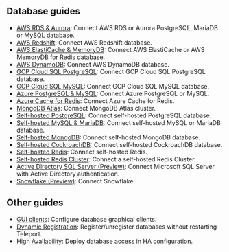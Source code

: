 ## Database guides

- [AWS RDS & Aurora](../../database-access/guides/rds.mdx): Connect AWS RDS or Aurora PostgreSQL, MariaDB or MySQL database.
- [AWS Redshift](../../database-access/guides/postgres-redshift.mdx): Connect AWS Redshift database.
- [AWS ElastiCache & MemoryDB](../../database-access/guides/redis-aws.mdx): Connect AWS ElastiCache or AWS MemoryDB for Redis database.
- [AWS DynamoDB](../../database-access/guides/dynamodb.mdx): Connect AWS DynamoDB database.
- [GCP Cloud SQL PostgreSQL](../../database-access/guides/postgres-cloudsql.mdx): Connect GCP Cloud SQL PostgreSQL database.
- [GCP Cloud SQL MySQL](../../database-access/guides/mysql-cloudsql.mdx): Connect GCP Cloud SQL MySQL database.
- [Azure PostgreSQL & MySQL](../../database-access/guides/azure-postgres-mysql.mdx): Connect Azure PostgreSQL or MySQL.
- [Azure Cache for Redis](../../database-access/guides/azure-redis.mdx): Connect Azure Cache for Redis.
- [MongoDB Atlas](../../database-access/guides/mongodb-atlas.mdx): Connect MongoDB Atlas cluster.
- [Self-hosted PostgreSQL](../../database-access/guides/postgres-self-hosted.mdx): Connect self-hosted PostgreSQL database.
- [Self-hosted MySQL & MariaDB](../../database-access/guides/mysql-self-hosted.mdx): Connect self-hosted MySQL or MariaDB database.
- [Self-hosted MongoDB](../../database-access/guides/mongodb-self-hosted.mdx): Connect self-hosted MongoDB database.
- [Self-hosted CockroachDB](../../database-access/guides/cockroachdb-self-hosted.mdx): Connect self-hosted CockroachDB database.
- [Self-hosted Redis](../../database-access/guides/redis.mdx): Connect self-hosted Redis.
- [Self-hosted Redis Cluster](../../database-access/guides/redis-cluster.mdx): Connect a self-hosted Redis Cluster.
- [Active Directory SQL Server (Preview)](../../database-access/guides/sql-server-ad.mdx): Connect Microsoft SQL Server with Active Directory authentication.
- [Snowflake (Preview)](../../database-access/guides/snowflake.mdx): Connect Snowflake.

## Other guides

- [GUI clients](../../connect-your-client/gui-clients.mdx): Configure database graphical clients.
- [Dynamic Registration](../../database-access/guides/dynamic-registration.mdx): Register/unregister databases without restarting Teleport.
- [High Availability](../../database-access/guides/ha.mdx): Deploy database access in HA configuration.
